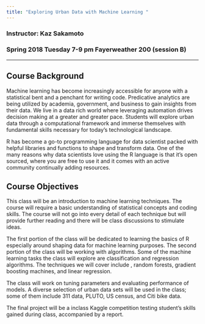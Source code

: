 ```yaml
---
title: "Exploring Urban Data with Machine Learning "
---
```


### Instructor: Kaz Sakamoto
### Spring 2018 Tuesday 7-9 pm Fayerweather 200 (session B)

------

## Course Background

Machine learning has become increasingly accessible for anyone with a statistical bent and a penchant for writing code. Predicative analytics are being utilized by academia, government, and business to gain insights from their data. We live in a data rich world where leveraging automation drives decision making at a greater and greater pace. Students will explore urban data through a computational framework and immerse themselves with fundamental skills necessary for today's technological landscape.

R has become a go-to programming language for data scientist packed with helpful libraries and functions to shape and transform data. One of the many reasons why data scientists love using the R language is that it’s open sourced, where you are free to use it and it comes with an active community continually adding resources.

## Course Objectives

This class will be an introduction to machine learning techniques. The course will require a basic understanding of statistical concepts and coding skills. The course will not go into every detail of each technique but will provide further reading and there will be class discussions to stimulate ideas.

The first portion of the class will be dedicated to learning the basics of R especially around shaping data for machine learning purposes. The second portion of the class will be working with algorithms. Some of the machine learning tasks the class will explore are classification and regression algorithms. The techniques we will cover include , random forests, gradient boosting machines, and linear regression.

The class will work on tuning parameters and evaluating performance of models. A diverse selection of urban data sets will be used in the class; some of them include 311 data, PLUTO, US census, and Citi bike data.

The final project will be a inclass Kaggle competition testing student's skills gained during class, accompanied by a report. 
